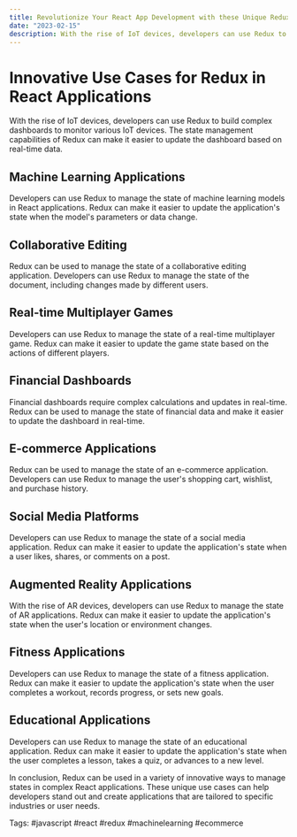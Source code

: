 ```yaml
---
title: Revolutionize Your React App Development with these Unique Redux Use Cases
date: "2023-02-15"
description: With the rise of IoT devices, developers can use Redux to build complex dashboards to monitor various IoT devices. The state management capabilities of Redux can make it easier to update the dashboard based on real-time data.
---
```


# Innovative Use Cases for Redux in React Applications

With the rise of IoT devices, developers can use Redux to build complex dashboards to monitor various IoT devices. The state management capabilities of Redux can make it easier to update the dashboard based on real-time data.

## Machine Learning Applications

Developers can use Redux to manage the state of machine learning models in React applications. Redux can make it easier to update the application's state when the model's parameters or data change.

## Collaborative Editing

Redux can be used to manage the state of a collaborative editing application. Developers can use Redux to manage the state of the document, including changes made by different users.

## Real-time Multiplayer Games

Developers can use Redux to manage the state of a real-time multiplayer game. Redux can make it easier to update the game state based on the actions of different players.

## Financial Dashboards

Financial dashboards require complex calculations and updates in real-time. Redux can be used to manage the state of financial data and make it easier to update the dashboard in real-time.

## E-commerce Applications

Redux can be used to manage the state of an e-commerce application. Developers can use Redux to manage the user's shopping cart, wishlist, and purchase history.

## Social Media Platforms

Developers can use Redux to manage the state of a social media application. Redux can make it easier to update the application's state when a user likes, shares, or comments on a post.

## Augmented Reality Applications

With the rise of AR devices, developers can use Redux to manage the state of AR applications. Redux can make it easier to update the application's state when the user's location or environment changes.

## Fitness Applications

Developers can use Redux to manage the state of a fitness application. Redux can make it easier to update the application's state when the user completes a workout, records progress, or sets new goals.

## Educational Applications

Developers can use Redux to manage the state of an educational application. Redux can make it easier to update the application's state when the user completes a lesson, takes a quiz, or advances to a new level.

In conclusion, Redux can be used in a variety of innovative ways to manage states in complex React applications. These unique use cases can help developers stand out and create applications that are tailored to specific industries or user needs.

Tags: #javascript #react #redux #machinelearning #ecommerce

